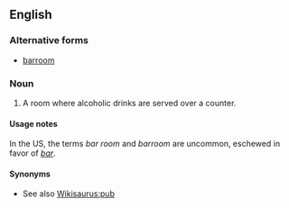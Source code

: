 ==English==

===Alternative forms===
* [[barroom]]

===Noun===
{{en-noun}}

# {{label|en|North American}} A room where alcoholic drinks are served over a counter.

====Usage notes====
In the US, the terms ''bar room'' and ''barroom'' are uncommon, eschewed in favor of ''[[bar]]''.

====Synonyms====
* See also [[Wikisaurus:pub]]